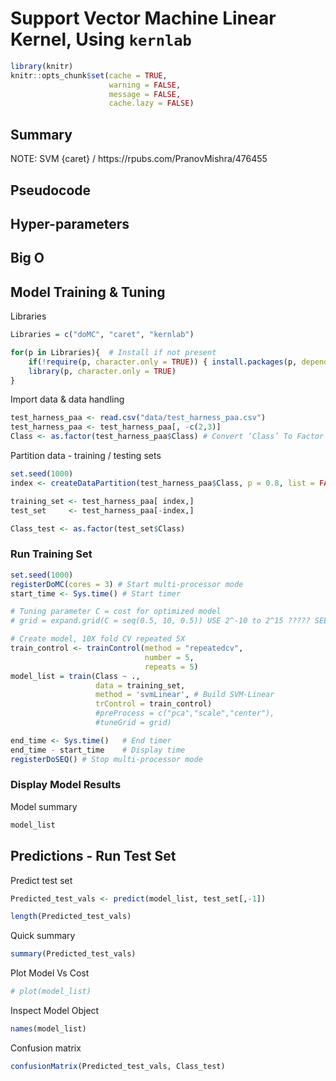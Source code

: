 # Support Vector Machine Linear Kernel, Using `kernlab`

```r
library(knitr)
knitr::opts_chunk$set(cache = TRUE, 
                      warning = FALSE, 
                      message = FALSE, 
                      cache.lazy = FALSE)
```

## Summary

NOTE: SVM {caret} / https://rpubs.com/PranovMishra/476455

## Pseudocode



## Hyper-parameters

## Big O

## Model Training & Tuning

Libraries
```r
Libraries = c("doMC", "caret", "kernlab")

for(p in Libraries){  # Install if not present
    if(!require(p, character.only = TRUE)) { install.packages(p, dependencies = TRUE) }
    library(p, character.only = TRUE)
}
```

Import data & data handling

```r
test_harness_paa <- read.csv("data/test_harness_paa.csv")
test_harness_paa <- test_harness_paa[, -c(2,3)]
Class <- as.factor(test_harness_paa$Class) # Convert ‘Class’ To Factor
```

Partition data - training / testing sets
```r
set.seed(1000)
index <- createDataPartition(test_harness_paa$Class, p = 0.8, list = FALSE)

training_set <- test_harness_paa[ index,]
test_set     <- test_harness_paa[-index,]

Class_test <- as.factor(test_set$Class)
```

### Run Training Set 
 
```r
set.seed(1000)
registerDoMC(cores = 3) # Start multi-processor mode
start_time <- Sys.time() # Start timer

# Tuning parameter C = cost for optimized model
# grid = expand.grid(C = seq(0.5, 10, 0.5)) USE 2^-10 to 2^15 ????? SEE PAPER

# Create model, 10X fold CV repeated 5X
train_control <- trainControl(method = "repeatedcv",
                              number = 5,
                              repeats = 5)
model_list = train(Class ~ ., 
                   data = training_set,
                   method = 'svmLinear', # Build SVM-Linear
                   trControl = train_control)
                   #preProcess = c("pca","scale","center"),
                   #tuneGrid = grid)

end_time <- Sys.time()   # End timer
end_time - start_time    # Display time
registerDoSEQ() # Stop multi-processor mode
```

### Display Model Results

Model summary

```r
model_list
```

## Predictions - Run Test Set

Predict test set
 
```r
Predicted_test_vals <- predict(model_list, test_set[,-1])

length(Predicted_test_vals)
```

Quick summary

```r
summary(Predicted_test_vals)
```

Plot Model Vs Cost

```r
# plot(model_list)
```

Inspect Model Object

```r
names(model_list)
```

Confusion matrix

```r
confusionMatrix(Predicted_test_vals, Class_test)
```



